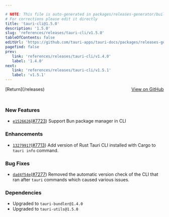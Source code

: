 ```yaml
---

# NOTE: This file is auto-generated in packages/releases-generator/build.ts
# For corrections please edit it directly
title: 'tauri-cli@1.5.0'
description: '1.5.0'
slug: 'references/releases/tauri-cli/v1.5.0'
tableOfContents: false
editUrl: 'https://github.com/tauri-apps/tauri-docs/packages/releases-generator/build.ts'
pagefind: false
prev:
   link: 'references/releases/tauri-cli/v1.4.0'
   label: '1.4.0'
next:
   link: 'references/releases/tauri-cli/v1.5.1'
   label: 'v1.5.1'
---
```


			

<ReleaseSidebar slug="references/releases/tauri-cli"  packageName="tauri-cli" />

<div style="margin-bottom:3rem; display: flex; justify-content: space-between; align-items: center"><span>[Return](/releases)</span><span><a href="https://github.com/tauri-apps/tauri/releases/tag/tauri-cli-v1.5.0">View on GitHub</a></span></div>

### New Features

- [`e1526626`](https://www.github.com/tauri-apps/tauri/commit/e152662687ece7a62d383923a50751cc0dd34331)([#7723](https://www.github.com/tauri-apps/tauri/pull/7723)) Support Bun package manager in CLI

### Enhancements

- [`13279917`](https://www.github.com/tauri-apps/tauri/commit/13279917d4cae071d0ce3a686184d48af079f58a)([#7713](https://www.github.com/tauri-apps/tauri/pull/7713)) Add version of Rust Tauri CLI installed with Cargo to `tauri info` command.

### Bug Fixes

- [`dad4f54e`](https://www.github.com/tauri-apps/tauri/commit/dad4f54eec9773d2ea6233a7d9fd218741173823)([#7277](https://www.github.com/tauri-apps/tauri/pull/7277)) Removed the automatic version check of the CLI that ran after `tauri` commands which caused various issues.

### Dependencies

- Upgraded to `tauri-bundler@1.4.0`
- Upgraded to `tauri-utils@1.5.0`

